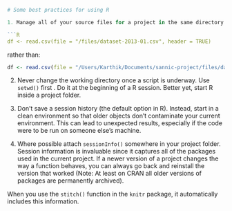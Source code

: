 ```R
# Some best practices for using R

1. Manage all of your source files for a project in the same directory. Then use relative paths as necessary. For example, use

```R
df <- read.csv(file = "/files/dataset-2013-01.csv", header = TRUE)
```

rather than:

```R
df <- read.csv(file = "/Users/Karthik/Documents/sannic-project/files/dataset-2013-01.csv", header = TRUE)
```

2. Never change the working directory once a script is underway. Use `setwd()` first . Do it at the beginning of a R session. Better yet, start R inside a project folder.

3. Don't save a session history (the default option in R). Instead, start in a clean environment so that older objects don't contaminate your current environment. This can lead to unexpected results, especially if the code were to be run on someone else's machine.

4. Where possible attach `sessionInfo()` somewhere in your project folder. Session information is invaluable since it captures all of the packages used in the current project. If a newer version of a project changes the way a function behaves, you can always go back and reinstall the version that worked (Note: At least on CRAN all older versions of packages are permanently archived).

When you use the `stitch()` function in the `knitr` package, it automatically includes this information.




